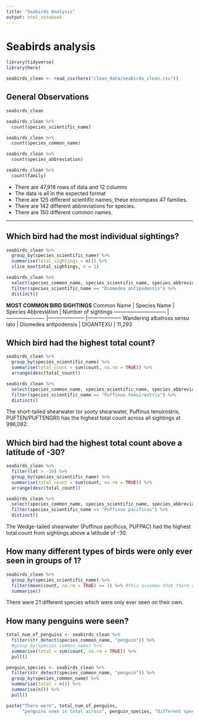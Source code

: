 ```yaml
---
title: "Seabirds Analysis"
output: html_notebook
---
```


# Seabirds analysis

```r
library(tidyverse)
library(here)

seabirds_clean <- read_csv(here("clean_data/seabirds_clean.csv"))
```
## General Observations
```r
seabirds_clean
```

```r
seabirds_clean %>% 
  count(species_scientific_name)

seabirds_clean %>% 
  count(species_common_name)

seabirds_clean %>% 
  count(species_abbreviation)

seabirds_clean %>% 
  count(family)
```
* There are 47,918 rows of data and 12 columns
* The data is all in the expected format
* There are 125 different scientific names, these encompass 47 families.
* There are 142 different abbreviations for species.
* There are 150 different common names.

***

## Which bird had the most individual sightings?
```r
seabirds_clean %>% 
  group_by(species_scientific_name) %>%
  summarise(total_sightings = n()) %>% 
  slice_max(total_sightings, n = 1)

seabirds_clean %>% 
  select(species_common_name, species_scientific_name, species_abbreviation) %>% 
  filter(species_scientific_name == "Diomedea antipodensis") %>% 
  distinct()

```
**MOST COMMON BIRD SIGHTINGS**
Common Name                    | Species Name          | Species Abbreviation | Number of sightings
------------------------------ |---------------------- |--------------------- |-------------------- 
Wandering albatross sensu lato | Diomedea antipodensis | DIOANTEXU            | 11,293


## Which bird had the highest total count?
```r
seabirds_clean %>%
  group_by(species_scientific_name) %>% 
  summarise(total_count = sum(count, na.rm = TRUE)) %>% 
  arrange(desc(total_count))

seabirds_clean %>% 
  select(species_common_name, species_scientific_name, species_abbreviation) %>% 
  filter(species_scientific_name == "Puffinus tenuirostris") %>% 
  distinct()
```
The short-tailed shearwater (or sooty shearwater,	Puffinus tenuirostris, PUFTEN/PUFTENGRI) has the highest total count across all sightings at 996,082.

## Which bird had the highest total count above a latitude of -30?
```r
seabirds_clean %>%
  filter(lat > -30) %>% 
  group_by(species_scientific_name) %>% 
  summarise(total_count = sum(count, na.rm = TRUE)) %>% 
  arrange(desc(total_count))

seabirds_clean %>% 
  select(species_common_name, species_scientific_name, species_abbreviation) %>% 
  filter(species_scientific_name == "Puffinus pacificus") %>% 
  distinct()
```
The Wedge-tailed shearwater (Puffinus pacificus, PUFPAC) had the highest total count from sightings above a latitude of -30.

## How many different types of birds were only ever seen in groups of 1?
```r
seabirds_clean %>% 
  group_by(species_scientific_name) %>% 
  filter(mean(count, na.rm = TRUE) == 1) %>% #this assumes that there are no species that happen to have an average of 1 despite some variation within count
  summarise()
```
There were 21 different species which were only ever seen on their own.

## How many penguins were seen?
```r
total_num_of_penguins <- seabirds_clean %>% 
  filter(str_detect(species_common_name, "penguin")) %>% 
  #group_by(species_common_name) %>% 
  summarise(total = sum(count, na.rm = TRUE)) %>% 
  pull()

penguin_species <- seabirds_clean %>% 
  filter(str_detect(species_common_name, "penguin")) %>% 
  group_by(species_common_name) %>% 
  summarise(total = n()) %>% 
  summarise(n()) %>% 
  pull()

paste("There were", total_num_of_penguins,
      "penguins seen in total across", penguin_species, "different species.")
```



